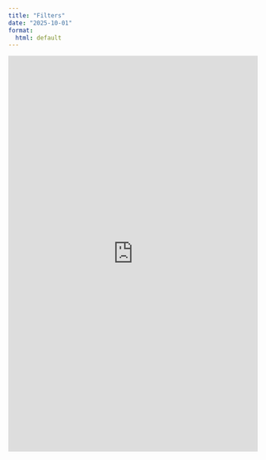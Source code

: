 ```yaml
---
title: "Filters"
date: "2025-10-01"
format:
  html: default
---
```


<iframe src="https://mlp6.pages.oit.duke.edu/bme253-labs/BME253_filters_hout.pdf" width="100%" height="800px" style="border:none;">
</iframe>